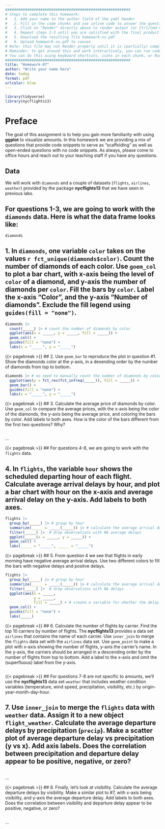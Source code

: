 ```yaml
---
#########################################################
# Steps to complete this homework:
#   1. Add your name to the author field of the yaml header
#   2. Fill in the code chunks and use inline code to answer the questions 
#   3. Click on "Render" directly above to render output (or Ctrl/Cmd-Shift-K)
#   4. Repeat steps 2-3 until you are satisfied with the final product
#   5. Download the resulting file homework-xx.pdf
#   6. Upload homework-xx.pdf to canvas
# Note: this file may not Render properly until it is (partially) completed
# Reminder: to get around this and work interactively, you can run code chunks on their own
# You can do this using keyboard shortcuts, icons in each chunk, or Run at the top right of this pane
#########################################################
title: "Homework-07"
author: "Write your name here"
date: today
format: pdf
urlcolor: blue
---
```


```r
library(tidyverse)
library(nycflights13)
```

# Preface

The goal of this assignment is to help you gain more familiarity with using **ggplot** to visualize amounts. In this homework we are providing a mix of questions that provide code snippets to serve as "scaffolding" as well as open-ended questions with no code snippets. As always, please come to office hours and reach out to your teaching staff if you have any questions.

## Data

We will work with `diamonds` and a couple of datasets (`flights`, `airlines`, `weather`) provided by the package **nycflights13** that we have seen in previous labs.

## For questions 1-3, we are going to work with the `diamonds` data. Here is what the data frame looks like:

``` r
diamonds
```


<!--- Please leave the code above unchanged. Questions start from here. --->

## 1. In `diamonds`, one variable `color` takes on the values `r fct_unique(diamonds$color)`. Count the number of diamonds of each color. Use `goem_col` to plot a bar chart, with x-axis being the level of `color` of a diamond, and y-axis the number of diamonds per `color`. Fill the bars by `color`. Label the x-axis "Color", and the y-axis "Number of diamonds". Exclude the fill legend using `guides(fill = "none")`.

``` r
diamonds |> 
  count(_____) |> # count the number of diamonds by color
  ggplot(aes(x = _____, y = _____, fill = _____)) +   
  geom_col() +
  guides(fill = "none") +
  labs(x = "_____", y = "_____")
```


{{< pagebreak >}}
## 2. Use `geom_bar` to reproduce the plot in question #1. Show the diamonds color at the y-axis, in a desending order by the number of diamonds from top to bottom.

``` r
diamonds |> # no need to manually count the number of diamonds by color this time
  ggplot(aes(y = fct_rev(fct_infreq(_____)), fill = _____)) +
  geom_bar() +
  guides(fill = "none") +
  labs(x = "_____", y = "_____")
```


{{< pagebreak >}}
## 3. Calculate the average price of diamonds by color. Use `geom_col` to compare the average prices, with the x-axis being the color of the diamonds, the y-axis being the average price, and coloring the bars by color. Add labels to both axes. How is the color of the bars different from the first two questions? Why?
<!-- No tips this time! -->

``` r

```
...


{{< pagebreak >}}
## For questions 4-8, we are going to work with the `flights` data.

## 4. In `flights`, the variable `hour` shows the scheduled departing hour of each flight. Calculate average arrival delays by hour, and plot a bar chart with hour on the x-axis and average arrival delay on the y-axis. Add labels to both axes.

``` r
flights |>
  group_by(_____) |> # group by hour
  summarize(_____ = _____(_____)) |> # calculate the average arrival delay (by hour), removing NAs
  filter(_____) |>  # drop observations with NA average delays
  ggplot(_____(x = _____, y = _____)) +
  geom_col() +
  labs(_____ = "_____", _____ = "_____")
```


{{< pagebreak >}}
## 5. From question 4 we see that flights in early morning have negative average arrival delays. Use two different colors to fill the bars with negative delays and positve delays.
<!-- Tip: You can generate a new variable indicating whether the average arrival delay is positive or negative. Then use this variable in the fill argument in aesthetics.  -->

``` r
flights |>
  group_by(_____) |> # group by hour
  summarize(_____ = _____(_____)) |> # calculate the average arrival delay (by hour), removing NAs
  filter(_____) |>  # drop observations with NA delays
  ggplot(aes(x = _____,
             y = _____,
             fill = _____) + # create a variable for whether the delay is negative or not
  geom_col() +
  guides(fill = "none") +
  labs(_____)
```


{{< pagebreak >}}
## 6. Calculate the number of flights by carrier. Find the top 10 carriers by number of flights. The **nycflights13** provides a data set `airlines` that contains the name of each carrier. Use `inner_join` to merge the `flights` data set with the `airlines` data set. Use `geom_point` to make a plot with x-axis showing the number of flights, y-axis the carrier's name. In the y-axis, the carriers should be arranged in a descending order by the number of flights from top to bottom. Add a label to the x-axis and omit the (superfluous) label from the y-axis.
<!-- No tips this time! -->

```r

```


{{< pagebreak >}}
## For questions 7-8 are not specific to amounts, we'll use the **nycflights13** data set `weather` that includes weather condition variables (temperature, wind speed, precipitation, visibility, etc.) by origin-year-month-day-hour.

## 7. Use `inner_join` to merge the `flights` data with `weather` data. Assign it to a new object `flight_weather`. Calculate the average departure delays by precipitation (`precip`). Make a scatter plot of average departure delay vs precipitation (y vs x). Add axis labels. Does the correlation between precipitation and departure delay appear to be positive, negative, or zero?
<!-- No tips this time! -->

``` r

```
...


{{< pagebreak >}}
## 8. Finally, let's look at visibility. Calculate the average departure delays by visibility. Make a similar plot to #7, with x-axis being visibility, and y-axis the average departure delay. Add labels to both axes. Does the correlation between visibility and departure delay appear to be positive, negative, or zero?
<!-- No tips this time! -->
 
``` r

```
...

